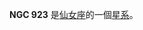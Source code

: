{{NGCInfoBox|NGCID=NGC 923|發現者=讓·瑪璉·愛德華·史提芬|發現日期=1878年10月30日|其他編號=UGC 1915,MCG 7-6-22,ZWG 539.30|曆元=J2000.0|赤經=2時27分34.6秒
|赤緯=41°58'41"|星座=仙女座|星體=星系|星等=13.7|表面亮度=12.8|藍等=14.5}}

'''NGC 923''' 是[[仙女座|仙女座]]的一個[[星系|星系]]。

{{NGCReference|923}}

{{Catalogs|NGC=923}}